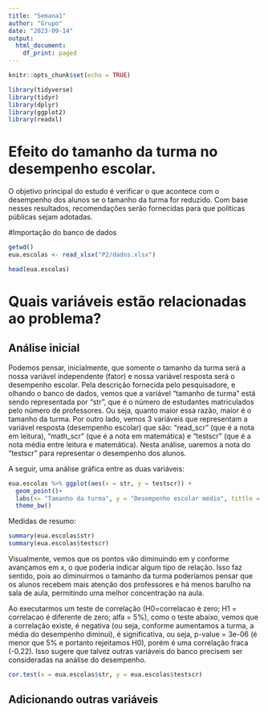 ```yaml
---
title: "Semana1"
author: "Grupo"
date: "2023-09-14"
output:
  html_document:
    df_print: paged
---
```


```r
knitr::opts_chunk$set(echo = TRUE)
```


```r
library(tidyverse)
library(tidyr)
library(dplyr)
library(ggplot2)
library(readxl)
```

# Efeito do tamanho da turma no desempenho escolar.

O objetivo principal do estudo é verificar o que acontece com o desempenho dos alunos se o tamanho da turma for reduzido. Com base nesses resultados, recomendações serão fornecidas para que políticas públicas sejam adotadas.


#Importação do banco de dados
```r
getwd()
eua.escolas <- read_xlsx("P2/dados.xlsx")
```

```r
head(eua.escolas)
```
# Quais variáveis estão relacionadas ao problema?
## Análise inicial
Podemos pensar, inicialmente, que somente o tamanho da turma será a nossa variável independente (fator) e nossa variável resposta será o desempenho escolar. Pela descrição fornecida pelo pesquisadore, e olhando o banco de dados, vemos que a variável "tamanho de turma" está sendo representada por "str", que é o número de estudantes matriculados pelo número de professores. Ou seja, quanto maior essa razão, maior é o tamanho da turma. Por outro lado, vemos 3 variáveis que representam a variável resposta (desempenho escolar) que são: "read_scr" (que é a nota em leitura), "math_scr" (que é a nota em matemática) e "testscr" (que é a nota média entre leitura e matemática). Nesta análise, uaremos a nota do "testscr" para representar o desempenho dos alunos.

A seguir, uma análise gráfica entre as duas variáveis:
```r
eua.escolas %>% ggplot(aes(x = str, y = testscr)) +
  geom_point()+
  labs(x= "Tamanho da turma", y = "Desempenho escolar médio", tittle = "Relação entre tamanho da turma e desempenho escolar") +
  theme_bw()
```
Medidas de resumo:
```r
summary(eua.escolas$str)
summary(eua.escolas$testscr)
```
Visualmente, vemos que os pontos vão diminuindo em y conforme avançamos em x, o que poderia indicar algum tipo de relação. Isso faz sentido, pois ao diminuirmos o tamanho da turma poderíamos pensar que os alunos recebem mais atenção dos professores e há menos barulho na sala de aula, permitindo uma melhor concentração na aula.

Ao executarmos um teste de correlação (H0=correlacao é zero; H1 = correlacao é diferente de zero; alfa = 5%), como o teste abaixo, vemos que a correlação existe, é negativa (ou seja, conforme aumentamos a turma, a média do desempenho diminui), é significativa, ou seja, p-value = 3e-06 (é menor que 5% e portanto rejeitamos H0), porém é uma correlação fraca (-0.22). Isso sugere que talvez outras variáveis do banco precisem ser consideradas na análise do desempenho.
```r
cor.test(x = eua.escolas$str, y = eua.escolas$testscr)
```
## Adicionando outras variáveis


